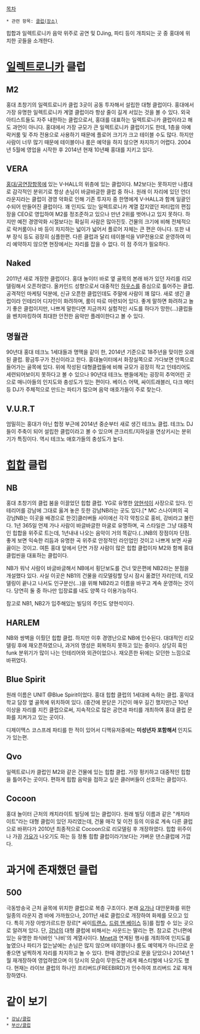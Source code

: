 [[목차]]

 * 관련 항목: [[클럽(장소)]]

힙합과 일렉트로니카 음악 위주로 공연 및 DJing, 파티 등이 개최되는 곳 중 홍대에 위치한 곳들을 소개한다.

= [[일렉트로니카]] 클럽 =
== M2 ==
홍대 초창기의 일렉트로니카 클럽 3곳이 공동 투자해서 설립한 대형 클럽이다. 홍대에서 가장 유명한 일렉트로니카 계열 클럽이라 항상 줄이 길게 서있는 것을 볼 수 있다. 외국 아티스트들도 자주 내한하는 클럽으로서, 홍대를 대표하는 일렉트로니카 클럽이라고 해도 과언이 아니다. 홍대에서 가장 규모가 큰 일렉트로니카 클럽이기도 한데, 1층을 아예 락커룸 및 주차 전용으로 사용하기 때문에 플로어 크기가 크고 테이블 수도 많다. 하지만 사람이 너무 많기 때문에 테이블이나 룸은 예약을 하지 않으면 차지하기 어렵다. 2004년 5월에 영업을 시작한 후 2014년 현재 10년째 홍대를 지키고 있다.

== VERA ==
[[홍대/공연장]]항목에 있는 V-HALL의 위층에 있는 클럽이다. M2보다는 못하지만 나름대로 감각적인 분위기로 항상 손님이 바글바글한 클럽 중 하나. 원래 이 자리에 있던 언더라운지라는 클럽이 경영 악화로 인해 기존 투자자 중 한명에게 V-HALL과 함께 일괄인수되어 만들어진 클럽이다. 꽤 인지도 있는 일렉트로니카 계열 잡지였던 파티럽의 편집장을 CEO로 영입하여 M2를 정조준하고 있으나 만년 2위를 벗어나고 있지 못하다. 하지만 예전 경영악화 시절보다는 확실히 사람은 많아진듯. 건물의 크기에 비해 전체적으로 락커룸이나 바 등이 차지하는 넓이가 넓어서 플로어 자체는 큰 편은 아니다. 또한 내부 장식 등도 굉장히 심플한편. 다른 클럽과 달리 테이블석을 VIP전용으로 운영하여 미리 예약하지 않으면 현장에서는 자리를 잡을 수 없다. 이 점 주의가 필요하다.

== Naked ==
2011년 새로 개장한 클럽이다. 홍대 놀이터 바로 옆 골목의 본래 바가 있던 자리를 리모델링해서 오픈하였다. 올카인드 성향으로서 대중적인 [[하우스]]를 중심으로 틀어주는 클럽. 공격적인 마케팅 덕분에, 신규 오픈한 클럽인데도 주말에 사람이 꽤 많다. 새로 생긴 클럽이라 인테리어 디자인이 화려하며, 룸이 따로 마련되어 있다. 좋게 말하면 화려하고 놀기 좋은 클럽이지만, 나쁘게 말한다면 지금까지 실험적인 시도를 하다가 망한(...)클럽들을 벤치마킹하여 최대한 안전한 음악만 플레이한다고 볼 수 있다.

== 명월관 ==
90년대 홍대 테크노 1세대들과 명맥을 같이 한, 2014년 기준으로 18주년을 맞이한 오래된 클럽. 황금투구가 전신이라고 한다. 홍대놀이터에서 화장실쪽으로 가다보면 안쪽으로 들어가는 골목에 있다. 위에 작성된 대형클럽들에 비해 규모가 굉장히 작고 인테리어도 세련되어보이지 못하다고 볼 수 있으나 90년대 테크노 팬들에게는 굉장히 추억어린 곳으로 매니아들의 인지도와 충성도가 있는 편이다. 베이스 어택, 싸이트래블러, 다크 메터 등 DJ가 주체적으로 만드는 파티가 많으며 음악 애호가들이 주로 찾는다.

== V.U.R.T ==
엄밀히는 홍대가 아닌 합정 부근에 2014년 중순부터 새로 생긴 테크노 클럽. 테크노 DJ들이 주축이 되어 설립한 클럽이라고 볼 수 있으며 콘크리트/지하실을 연상키시는 분위기가 특징이다. 역시 테크노 애호가들의 충성도가 높다.

= [[힙합]] 클럽 =
== NB ==
홍대 초창기의 클럽 붐을 이끌었던 힙합 클럽. YG로 유명한 [[양현석]]이 사장으로 있다. 인테리어를 강남에 그대로 옳겨 놓은 듯한 강남NB라는 곳도 있다.[* MC 스나이퍼의 곡 강남NB는 이곳을 배경으로 한것]클러버들 사이에선 각각 약칭으로 홍비, 강비라고 불린다. 1년 365일 언제 가나 사람이 바글바글한 마굴로 유명하며, 곡 스타일은 그냥 대중적인 힙합을 위주로 트는데, 1년내내 나오는 음악이 거의 똑같다.(..)NB의 장점이자 단점. 좋게 보면 익숙한 리듬과 유명한 곡 위주로 안정적인 라인업인 것이고 나쁘게 보면 사골 끓이는 것이고. 여튼 홍대 앞에서 단연 가장 사람이 많은 힙합 클럽이자 M2와 함께 홍대 클럽씬을 대표하는 클럽이다.

NB가 워낙 사람이 바글바글해서 NB에서 횡단보도를 건너 맞은편에 NB2라는 분점을 개설했다 있다. 사실 이곳은 NB1의 건물을 리모델링할 당시 잠시 옮겼던 자리인데, 리모델링이 끝나고 나서도 인구분산(...)을 위해 NB2라고 이름을 바꾸고 계속 운영하는 것이다. 당연히 둘 중 하나만 입장료를 내도 양쪽 다 이용가능하다.

참고로 NB1, NB2가 입주해있는 빌딩의 주인도 양현석이다.
== HARLEM ==
NB와 쌍벽을 이뤘던 힙합 클럽. 하지만 이후 경영난으로 NB에 인수된다. 대대적인 리모델링 후에 재오픈하였으나, 과거의 명성은 회복하지 못하고 있는 중이다. 상당히 흑인 funk 분위기가 많이 나는 인테리어와 외관이었으나. 재오픈한 뒤에는 모던한 느낌으로 바뀌었다.

== Blue Spirit ==
원래 이름은 UNIT @Blue Spirit이었다. 홍대 힙합 클럽의 1세대에 속하는 클럽. 홍익대학교 담장 옆 골목에 위치하여 있다. (중간에 문닫은 기간이 매우 길긴 했지만)근 10년 이상을 자리를 지킨 클럽으로써, 지속적으로 많은 공연과 파티를 개최하여 홍대 클럽 문화를 지켜가고 있는 곳이다.

디제이맥스 코스프레 파티를 한 적이 있어서 디맥유저중에는 '''미성년자 포함해서''' 인지도가 있는편.

== Qvo ==
일렉트로니카 클럽인 M2와 같은 건물에 있는 힙합 클럽. 가장 펑키하고 대중적인 힙합을 틀어주는 곳이다. 편하게 힙합 음악을 접하고 싶은 클러버들이 선호하는 클럽이다.

== Cocoon ==
홍대 놀이터 근처의 캐치라이트 빌딩에 있는 클럽이다. 원래 빌딩 이름과 같은 "캐치라이트"라는 대형 클럽이 있던 자리였는데, 건물 매각 및 이전 등의 이유로 계속 다른 클럽으로 바뀌다가 2010년 최종적으로 Cocoon으로 리모델링 후 개장하였다. 힙합 위주이나 가끔 [[가요]]가 나오기도 하는 등 정통 힙합 클럽이라기보다는 가벼운 댄스클럽에 가깝다.


= 과거에 존재했던 클럽 =

== 500 ==
극동방송국 근처 골목에 위치한 클럽으로 복층 구조이다. 본래 [[요가]]나 대안문화를 위한 일종의 라운지 겸 바에 가까웠으나, 2011년 새로 클럽으로 개장하여 화제를 모으고 있다. 특히 가장 아방가르드한 장르[* 싸이[[트랜스]], [[드럼 앤 베이스]] 등]를 접할 수 있는 곳으로 알려져 있다. 단, [[강남]]의 대형 클럽에 비해서는 사운드는 딸리는 편. 참고로 건너편에 있는 유명한 좌식바인 '나비'의 계열사이다. [[Mnet]]과 연계된 행사를 개최하여 인지도를 높였으나 파티가 없는날에는 손님은 많지 않으며 테이블이나 룸도 예약제가 아니므로 운좋으면 널찍하게 자리를 차지하고 놀 수 있다. 한때 경영난으로 문을 닫았으나 2014년 1월 재개장하여 영업하였으며 이 당시의 모습이 무한도전 레게 페스티벌에 나오기도 했다. 현재는 라이브 클럽의 하나인 프리버드(FREEBIRD)가 인수하여 프리버드 2로 재개장하였다.



= 같이 보기 =
 * [[강남/클럽]]
 * [[부산/클럽]]
